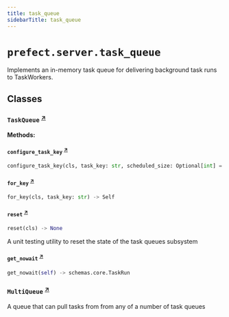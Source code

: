```yaml
---
title: task_queue
sidebarTitle: task_queue
---
```


# `prefect.server.task_queue`



Implements an in-memory task queue for delivering background task runs to TaskWorkers.


## Classes

### `TaskQueue` <sup><a href="https://github.com/PrefectHQ/prefect/blob/main/src/prefect/server/task_queue.py#L17" target="_blank">↗</a></sup>

**Methods:**

#### `configure_task_key` <sup><a href="https://github.com/PrefectHQ/prefect/blob/main/src/prefect/server/task_queue.py#L36" target="_blank">↗</a></sup>

```python
configure_task_key(cls, task_key: str, scheduled_size: Optional[int] = None, retry_size: Optional[int] = None) -> None
```

#### `for_key` <sup><a href="https://github.com/PrefectHQ/prefect/blob/main/src/prefect/server/task_queue.py#L47" target="_blank">↗</a></sup>

```python
for_key(cls, task_key: str) -> Self
```

#### `reset` <sup><a href="https://github.com/PrefectHQ/prefect/blob/main/src/prefect/server/task_queue.py#L56" target="_blank">↗</a></sup>

```python
reset(cls) -> None
```

A unit testing utility to reset the state of the task queues subsystem


#### `get_nowait` <sup><a href="https://github.com/PrefectHQ/prefect/blob/main/src/prefect/server/task_queue.py#L73" target="_blank">↗</a></sup>

```python
get_nowait(self) -> schemas.core.TaskRun
```

### `MultiQueue` <sup><a href="https://github.com/PrefectHQ/prefect/blob/main/src/prefect/server/task_queue.py#L87" target="_blank">↗</a></sup>


A queue that can pull tasks from from any of a number of task queues

